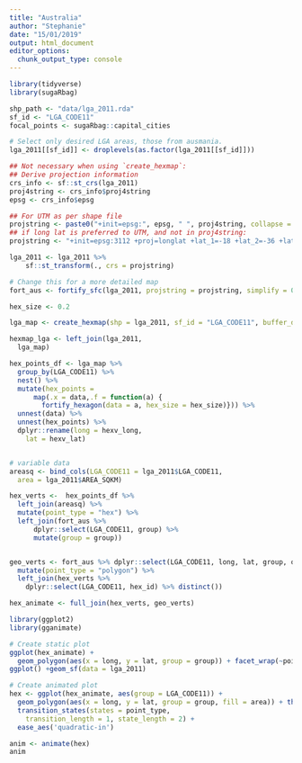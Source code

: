 ```yaml
---
title: "Australia"
author: "Stephanie"
date: "15/01/2019"
output: html_document
editor_options: 
  chunk_output_type: console
---
```


```r
library(tidyverse)
library(sugaRbag)
```

```r
shp_path <- "data/lga_2011.rda"
sf_id <- "LGA_CODE11"
focal_points <- sugaRbag::capital_cities

# Select only desired LGA areas, those from ausmania.
lga_2011[[sf_id]] <- droplevels(as.factor(lga_2011[[sf_id]]))

## Not necessary when using `create_hexmap`:
## Derive projection information
crs_info <- sf::st_crs(lga_2011)
proj4string <- crs_info$proj4string
epsg <- crs_info$epsg

## For UTM as per shape file
projstring <- paste0("+init=epsg:", epsg, " ", proj4string, collapse = "")
## if long lat is preferred to UTM, and not in proj4string:
projstring <- "+init=epsg:3112 +proj=longlat +lat_1=-18 +lat_2=-36 +lat_0=0 +lon_0=134 +x_0=0 +y_0=0 +ellps=GRS80 +towgs84=0,0,0,0,0,0,0 +no_defs"

lga_2011 <- lga_2011 %>%
    sf::st_transform(., crs = projstring)

```


```r
# Change this for a more detailed map
fort_aus <- fortify_sfc(lga_2011, projstring = projstring, simplify = 0.2)
```


```r
hex_size <- 0.2

lga_map <- create_hexmap(shp = lga_2011, sf_id = "LGA_CODE11", buffer_dist = NULL, filter_dist = 10, hex_size = hex_size, export_shp = FALSE, focal_points = sugaRbag::capital_cities, projstring = projstring, verbose = TRUE)

hexmap_lga <- left_join(lga_2011, 
  lga_map)
```

```r

hex_points_df <- lga_map %>% 
  group_by(LGA_CODE11) %>%
  nest() %>%
  mutate(hex_points = 
      map(.x = data,.f = function(a) {
        fortify_hexagon(data = a, hex_size = hex_size)})) %>%
  unnest(data) %>% 
  unnest(hex_points) %>%
  dplyr::rename(long = hexv_long,
    lat = hexv_lat)


# variable data
areasq <- bind_cols(LGA_CODE11 = lga_2011$LGA_CODE11, 
  area = lga_2011$AREA_SQKM)

hex_verts <-  hex_points_df %>%
  left_join(areasq) %>% 
  mutate(point_type = "hex") %>% 
  left_join(fort_aus %>% 
      dplyr::select(LGA_CODE11, group) %>%
      mutate(group = group))


geo_verts <- fort_aus %>% dplyr::select(LGA_CODE11, long, lat, group, order, area = AREA_SQKM) %>% 
  mutate(point_type = "polygon") %>%
  left_join(hex_verts %>% 
    dplyr::select(LGA_CODE11, hex_id) %>% distinct())

hex_animate <- full_join(hex_verts, geo_verts)
```

```r
library(ggplot2)
library(gganimate)

# Create static plot
ggplot(hex_animate) + 
  geom_polygon(aes(x = long, y = lat, group = group)) + facet_wrap(~point_type) + coord_equal()
ggplot() +geom_sf(data = lga_2011)
```


```r
# Create animated plot
hex <- ggplot(hex_animate, aes(group = LGA_CODE11)) + 
  geom_polygon(aes(x = long, y = lat, group = group, fill = area)) + theme_void() + coord_equal() + 
  transition_states(states = point_type, 
    transition_length = 1, state_length = 2) +
  ease_aes('quadratic-in') 

anim <- animate(hex)
anim
```

